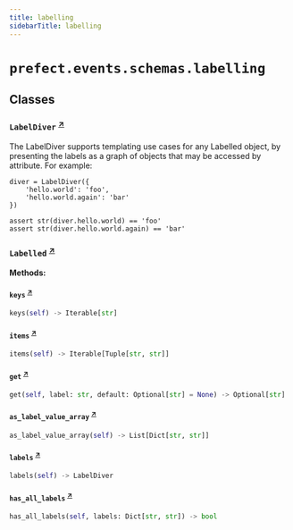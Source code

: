 ```yaml
---
title: labelling
sidebarTitle: labelling
---
```


# `prefect.events.schemas.labelling`

## Classes

### `LabelDiver` <sup><a href="https://github.com/PrefectHQ/prefect/blob/main/src/prefect/events/schemas/labelling.py#L6" target="_blank">↗</a></sup>


The LabelDiver supports templating use cases for any Labelled object, by
presenting the labels as a graph of objects that may be accessed by attribute.  For
example:

    diver = LabelDiver({
        'hello.world': 'foo',
        'hello.world.again': 'bar'
    })

    assert str(diver.hello.world) == 'foo'
    assert str(diver.hello.world.again) == 'bar'


### `Labelled` <sup><a href="https://github.com/PrefectHQ/prefect/blob/main/src/prefect/events/schemas/labelling.py#L74" target="_blank">↗</a></sup>

**Methods:**

#### `keys` <sup><a href="https://github.com/PrefectHQ/prefect/blob/main/src/prefect/events/schemas/labelling.py#L75" target="_blank">↗</a></sup>

```python
keys(self) -> Iterable[str]
```

#### `items` <sup><a href="https://github.com/PrefectHQ/prefect/blob/main/src/prefect/events/schemas/labelling.py#L78" target="_blank">↗</a></sup>

```python
items(self) -> Iterable[Tuple[str, str]]
```

#### `get` <sup><a href="https://github.com/PrefectHQ/prefect/blob/main/src/prefect/events/schemas/labelling.py#L91" target="_blank">↗</a></sup>

```python
get(self, label: str, default: Optional[str] = None) -> Optional[str]
```

#### `as_label_value_array` <sup><a href="https://github.com/PrefectHQ/prefect/blob/main/src/prefect/events/schemas/labelling.py#L94" target="_blank">↗</a></sup>

```python
as_label_value_array(self) -> List[Dict[str, str]]
```

#### `labels` <sup><a href="https://github.com/PrefectHQ/prefect/blob/main/src/prefect/events/schemas/labelling.py#L98" target="_blank">↗</a></sup>

```python
labels(self) -> LabelDiver
```

#### `has_all_labels` <sup><a href="https://github.com/PrefectHQ/prefect/blob/main/src/prefect/events/schemas/labelling.py#L101" target="_blank">↗</a></sup>

```python
has_all_labels(self, labels: Dict[str, str]) -> bool
```
